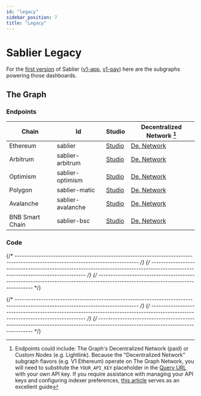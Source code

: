 ```yaml
---
id: "legacy"
sidebar_position: 7
title: "Legacy"
---
```



# Sablier Legacy

For the [first version](/apps/v1) of Sablier ([v1-app](https://v1-app.sablier.com),
[v1-pay](https://v1-pay.sablier.com)) here are the subgraphs powering those dashboards.

## The Graph

### Endpoints

| Chain           | Id                | Studio                        | Decentralized Network [^1]          |
| --------------- | ----------------- | ----------------------------- | ----------------------------------- |
| Ethereum        | sablier           | [Studio][v1-studio-ethereum]  | [De. Network][v1-network-ethereum]  |
| Arbitrum        | sablier-arbitrum  | [Studio][v1-studio-arbitrum]  | [De. Network][v1-network-arbitrum]  |
| Optimism        | sablier-optimism  | [Studio][v1-studio-optimism]  | [De. Network][v1-network-optimism]  |
| Polygon         | sablier-matic     | [Studio][v1-studio-polygon]   | [De. Network][v1-network-polygon]   |
| Avalanche       | sablier-avalanche | [Studio][v1-studio-avalanche] | [De. Network][v1-network-avalanche] |
| BNB Smart Chain | sablier-bsc       | [Studio][v1-studio-bsc]       | [De. Network][v1-network-bsc]       |

### Code

<LinkPreview
  href="https://github.com/sablier-labs/legacy-subgraph"
  icon="github"
  subtitle="@sablier-labs/legacy-subgraph"
  title="Sablier Legacy Subgraph"
/>

{/* --------------------------------------------------------------------------------------------------------------------------------- */}
{/* --------------------------------------------------------------------------------------------------------------------------------- */}
{/* --------------------------------------------------------------------------------------------------------------------------------- */}

[v1-network-ethereum]:
  https://gateway-arbitrum.network.thegraph.com/api/API_KEY/subgraphs/id/DkSXWkgJD5qVqfsrfzkLC5WELVX3Dbj3ByWcYjDJieCh
[v1-network-arbitrum]:
  https://gateway-arbitrum.network.thegraph.com/api/API_KEY/subgraphs/id/94SP9QVcxmGV9e2fxuTxUGcZfcv4tjpPCGyyPVyMfLP
[v1-network-optimism]:
  https://gateway-arbitrum.network.thegraph.com/api/API_KEY/subgraphs/id/BEnQbvBdXnohC1DpM9rSb47C1FbowK39HfPNCEHjgrBt
[v1-network-bsc]:
  https://gateway-arbitrum.network.thegraph.com/api/API_KEY/subgraphs/id/3Gyy7of99oBRqHcCMGJXpHw2xxxZgXxVmFPFR1vL6YhT
[v1-network-avalanche]:
  https://gateway-arbitrum.network.thegraph.com/api/API_KEY/subgraphs/id/DK2gHCprwVaytwzwb5fUrkFS9xy7wh66NX6AFcDzMyF9
[v1-network-polygon]:
  https://gateway-arbitrum.network.thegraph.com/api/API_KEY/subgraphs/id/6UMNQfMeh3pV5Qmn2NDX2UKNeUk9kh4oZhzzzn5e8rSz
[v1-studio-arbitrum]: https://api.studio.thegraph.com/query/57079/sablier-arbitrum/version/latest
[v1-studio-avalanche]: https://api.studio.thegraph.com/query/57079/sablier-avalanche/version/latest
[v1-studio-bsc]: https://api.studio.thegraph.com/query/57079/sablier-bsc/version/latest
[v1-studio-ethereum]: https://api.studio.thegraph.com/proxy/30310/sablier/version/latest/
[v1-studio-optimism]: https://api.studio.thegraph.com/query/57079/sablier-optimism/version/latest
[v1-studio-polygon]: https://api.studio.thegraph.com/query/57079/sablier-polygon/version/latest

{/* --------------------------------------------------------------------------------------------------------------------------------- */}
{/* --------------------------------------------------------------------------------------------------------------------------------- */}
{/* --------------------------------------------------------------------------------------------------------------------------------- */}

[^1]:
    Endpoints could include: The Graph's Decentralized Network (paid) or Custom Nodes (e.g. Lightlink). Because the
    "Decentralized Network" subgraph flavors (e.g. V1 Ethereum) operate on The Graph Network, you will need to
    substitute the `YOUR_API_KEY` placeholder in the
    [Query URL](https://thegraph.com/docs/en/deploying/subgraph-studio-faqs/#6-how-do-i-find-query-urls-for-subgraphs-if-im-not-the-developer-of-the-subgraph-i-want-to-use)
    with your own API key. If you require assistance with managing your API keys and configuring indexer preferences,
    [this article](https://thegraph.com/docs/en/studio/managing-api-keys/) serves as an excellent guide
